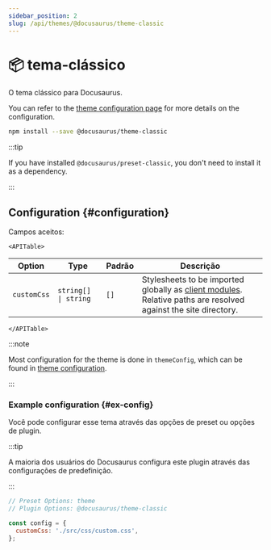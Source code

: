 ```yaml
---
sidebar_position: 2
slug: /api/themes/@docusaurus/theme-classic
---
```


# 📦 tema-clássico


O tema clássico para Docusaurus.

You can refer to the [theme configuration page](theme-configuration.mdx) for more details on the configuration.

```bash npm2yarn
npm install --save @docusaurus/theme-classic
```

:::tip

If you have installed `@docusaurus/preset-classic`, you don't need to install it as a dependency.

:::

## Configuration {#configuration}

Campos aceitos:

```mdx-code-block
<APITable>
```

| Option      | Type                            | Padrão | Descrição                                                                                                                                                  |
| ----------- | ------------------------------- | ------ | ---------------------------------------------------------------------------------------------------------------------------------------------------------- |
| `customCss` | <code>string[] \| string</code> | `[]`   | Stylesheets to be imported globally as [client modules](../../advanced/client.mdx#client-modules). Relative paths are resolved against the site directory. |

```mdx-code-block
</APITable>
```

:::note

Most configuration for the theme is done in `themeConfig`, which can be found in [theme configuration](./theme-configuration.mdx).

:::

### Example configuration {#ex-config}

Você pode configurar esse tema através das opções de preset ou opções de plugin.

:::tip

A maioria dos usuários do Docusaurus configura este plugin através das configurações de predefinição.

:::

```js config-tabs
// Preset Options: theme
// Plugin Options: @docusaurus/theme-classic

const config = {
  customCss: './src/css/custom.css',
};
```
